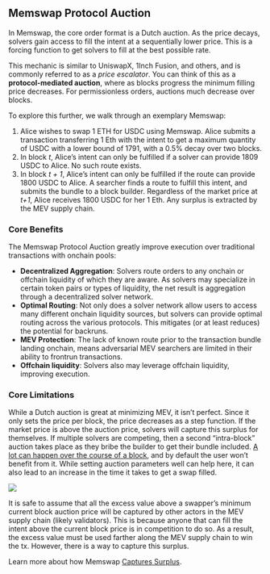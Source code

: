 ## Memswap Protocol Auction

In Memswap, the core order format is a Dutch auction. As the price decays, solvers gain access to fill the intent at a sequentially lower price. This is a forcing function to get solvers to fill at the best possible rate.

This mechanic is similar to UniswapX, 1Inch Fusion, and others, and is commonly referred to as a _price escalator_. You can think of this as a **protocol-mediated auction**, where as blocks progress the minimum filling price decreases. For permissionless orders, auctions much decrease over blocks.

To explore this further, we walk through an exemplary Memswap:

1. Alice wishes to swap 1 ETH for USDC using Memswap. Alice submits a transaction transferring 1 Eth with the intent to get a maximum quantity of USDC with a lower bound of 1791, with a 0.5% decay over two blocks.
2. In block _t_, Alice’s intent can only be fulfilled if a solver can provide 1809 USDC to Alice. No such route exists.
3. In block _t + 1_, Alice’s intent can only be fulfilled if the route can provide 1800 USDC to Alice. A searcher finds a route to fulfill this intent, and submits the bundle to a block builder. Regardless of the market price at _t+1_, Alice receives 1800 USDC for her 1 Eth. Any surplus is extracted by the MEV supply chain.

### Core Benefits

The Memswap Protocol Auction greatly improve execution over traditional transactions with onchain pools:

- **Decentralized Aggregation**: Solvers route orders to any onchain or offchain liquidity of which they are aware. As solvers may specialize in certain token pairs or types of liquidity, the net result is aggregation through a decentralized solver network.
- **Optimal Routing**: Not only does a solver network allow users to access many different onchain liquidity sources, but solvers can provide optimal routing across the various protocols. This mitigates (or at least reduces) the potential for backruns.
- **MEV Protection**: The lack of known route prior to the transaction bundle landing onchain, means adversarial MEV searchers are limited in their ability to frontrun transactions.
- **Offchain liquidity**: Solvers also may leverage offchain liquidity, improving execution.

### Core Limitations

While a Dutch auction is great at minimizing MEV, it isn’t perfect. Since it only sets the price per block, the price decreases as a step function. If the market price is above the auction price, solvers will capture this surplus for themselves. If multiple solvers are competing, then a second “intra-block” auction takes place as they bribe the builder to get their bundle included. [A lot can happen over the course of a block](https://twitter.com/0x81B/status/1679523684837625856?s=20), and by default the user won’t benefit from it. While setting auction parameters well can help here, it can also lead to an increase in the time it takes to get a swap filled.

![](../../public/pa-mev.png)

It is safe to assume that all the excess value above a swapper’s minimum current block auction price will be captured by other actors in the MEV supply chain (likely validators). This is because anyone that can fill the intent above the current block price is in competition to do so. As a result, the excess value must be used farther along the MEV supply chain to win the tx. However, there is a way to capture this surplus.

Learn more about how Memswap [Captures Surplus](/order-flow-auctions/matchmaker-auctions).
